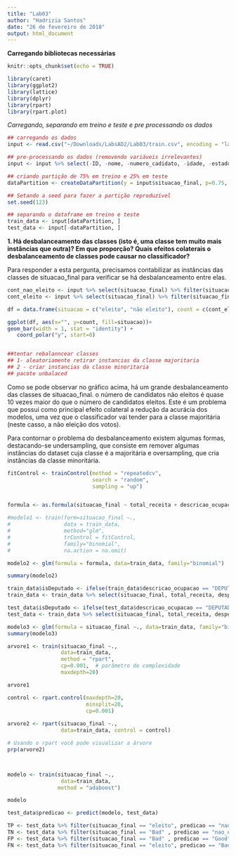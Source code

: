 ```yaml
---
title: "Lab03"
author: "Hadrizia Santos"
date: "26 de fevereiro de 2018"
output: html_document
---
```


**Carregando bibliotecas necessárias**

```r
knitr::opts_chunk$set(echo = TRUE)

library(caret)
library(ggplot2)
library(lattice)
library(dplyr)
library(rpart)
library(rpart.plot) 
```

*Carregando, separando em treino e teste e pre processando os dados*

```r
## carregando os dados
input <- read.csv("~/Downloads/LabsAD2/Lab03/train.csv", encoding = "latin1")

## pre-processando os dados (removendo variáveis irrelevantes)
input <- input %>% select(-ID, -nome, -numero_cadidato, -idade, -estado_civil)

## criando partição de 75% em treino e 25% em teste
dataPartition <- createDataPartition(y = input$situacao_final, p=0.75, list=FALSE)

## Setando a seed para fazer a partição reproduzível
set.seed(123)

## separando o dataframe em treino e teste
train_data <- input[dataPartition, ]
test_data <- input[-dataPartition, ]


```

**1. Há desbalanceamento das classes (isto é, uma classe tem muito mais instâncias que outra)? Em que proporção? Quais efeitos colaterais o desbalanceamento de classes pode causar no classificador?**

Para responder a esta pergunta, precisamos contabilizar as instâncias das classes de situacao_final para verificar se há desbalanceamento entre elas.

```r
cont_nao_eleito <- input %>% select(situacao_final) %>% filter(situacao_final == 'nao_eleito') %>% nrow()
cont_eleito <- input %>% select(situacao_final) %>% filter(situacao_final == 'eleito') %>% nrow()

df = data.frame(situacao = c("eleito", "não eleito"), count = c(cont_eleito, cont_nao_eleito)) 

ggplot(df, aes(x="", y=count, fill=situacao))+
geom_bar(width = 1, stat = "identity") +
   coord_polar("y", start=0)


##tentar rebalanncear classes
## 1- aleatoriamente retirar instancias da classe majoritaria
## 2 - criar instancias da classe minoritaria
## pacote unbalaced
```

Como se pode observar no gráfico acima, há um grande desbalanceamento das classes de situacao_final. o número de candidatos não eleitos é quase 10 vezes maior do que o número de candidatos eleitos. Este é um problema que possui como principal efeito colateral a redução da acurácia dos modelos, uma vez que o classificador vai tender para a classe majoritária (neste casso, a não eleição dos votos).

Para contornar o problema do desbalanceamento existem algumas formas, destacando-se undersampling, que consiste em remover algumas instâncias do dataset cuja classe é a majoritária e oversampling, que cria instâncias da classe minoritária. 

```r
fitControl <- trainControl(method = "repeatedcv",
                           search = "random",
                           sampling = "up")


formula <- as.formula(situacao_final ~ total_receita + descricao_ocupacao + descricao_cor_raca + despesa_max_campanha)

#modelo1 <- train(form=situacao_final ~.,
#                 data = train_data,
#                 method="glm",
#                 trControl = fitControl,
#                 family="binomial",      
#                 na.action = na.omit)

modelo2 <- glm(formula = formula, data=train_data, family="binomial")

summary(modelo2)

train_data$isDeputado <- ifelse(train_data$descricao_ocupacao == "DEPUTADO", 1, 0)
train_data <- train_data %>% select(situacao_final, total_receita, despesa_max_campanha, isDeputado)

test_data$isDeputado <- ifelse(test_data$descricao_ocupacao == "DEPUTADO", 1, 0)
test_data <- train_data %>% select(situacao_final, total_receita, despesa_max_campanha, isDeputado)

modelo3 <- glm(formula = situacao_final ~., data=train_data, family="binomial")
summary(modelo3)

arvore1 <- train(situacao_final ~.,
                 data=train_data,
                 method = "rpart",
                 cp=0.001,  # parâmetro de complexidade
                 maxdepth=20)

arvore1

control <- rpart.control(maxdepth=20,
                         minsplit=20,
                         cp=0.001)
 
arvore2 <- rpart(situacao_final ~.,
                 data=train_data, control = control)

# Usando o rpart você pode visualizar a árvore
prp(arvore2)



modelo <- train(situacao_final ~.,
                 data=train_data,
                method = "adaboost")

modelo

test_data$predicao <- predict(modelo, test_data)

TP <- test_data %>% filter(situacao_final == "eleito", predicao == "nao_eleito") %>% nrow()
TN <- test_data %>% filter(situacao_final == "Bad" , predicao == "nao_eleito" ) %>% nrow()
FP <- test_data %>% filter(situacao_final == "Bad" , predicao == "Good") %>% nrow() 
FN <- test_data %>% filter(situacao_final == "eleito", predicao == "Bad" ) %>% nrow()
```




